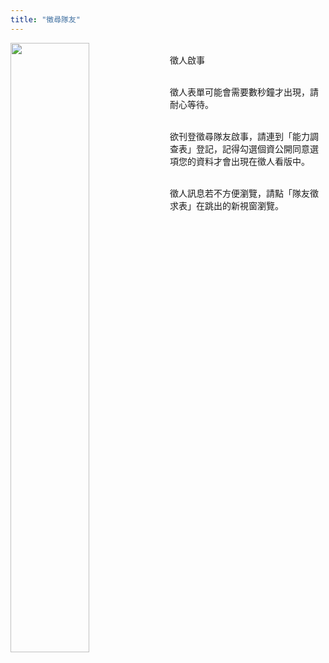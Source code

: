 ```yaml
---
title: "徵尋隊友"
---
```


<img src="https://i.imgur.com/8wePTSp.jpg" style="width:50%" align="left">


<br>徵人啟事

<br>徵人表單可能會需要數秒鐘才出現，請耐心等待。

<br>欲刊登徵尋隊友啟事，請連到「能力調查表」登記，記得勾選個資公開同意選項您的資料才會出現在徵人看版中。

<br>徵人訊息若不方便瀏覽，請點「隊友徵求表」在跳出的新視窗瀏覽。